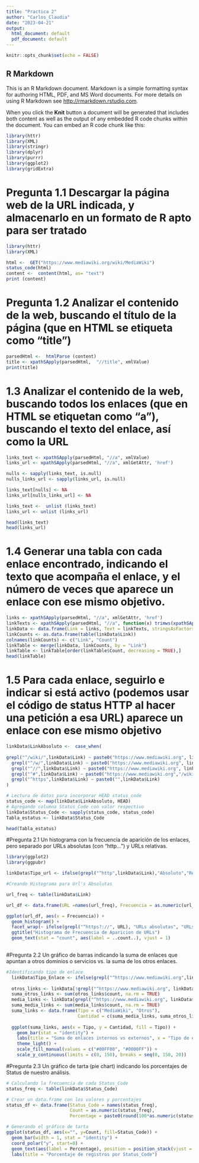 ```yaml
---
title: "Practica 2"
author: "Carlos_Claudia"
date: "2023-04-21"
output:
  html_document: default
  pdf_document: default
---
```


```r
knitr::opts_chunk$set(echo = FALSE)
```

## R Markdown

This is an R Markdown document. Markdown is a simple formatting syntax for authoring HTML, PDF, and MS Word documents. For more details on using R Markdown see <http://rmarkdown.rstudio.com>.

When you click the **Knit** button a document will be generated that includes both content as well as the output of any embedded R code chunks within the document. You can embed an R code chunk like this:

```r
library(httr)
library(XML)
library(stringr)
library(dplyr) 
library(purrr)
library(ggplot2)
library(gridExtra)

```

# Pregunta 1.1 Descargar la página web de la URL indicada, y almacenarlo en un formato de R apto para ser tratado

```r
library(httr)
library(XML)

html <-  GET("https://www.mediawiki.org/wiki/MediaWiki")
status_code(html)
content <-  content(html, as= "text")
print (content)

```

# Pregunta 1.2 Analizar el contenido de la web, buscando el título de la página (que en HTML se etiqueta como “title”)

```r
parsedHtml <-  htmlParse (content) 
title <- xpathSApply(parsedHtml,  "//title", xmlValue)
print(title)
```

# 1.3 Analizar el contenido de la web, buscando todos los enlaces (que en HTML se etiquetan como “a”), buscando el texto  del enlace, así como la URL

```r
links_text <- xpathSApply(parsedHtml, "//a", xmlValue)
links_url <- xpathSApply(parsedHtml, "//a", xmlGetAttr, 'href')

nulls <- sapply(links_text, is.null)
nulls_links_url <- sapply(links_url, is.null)

links_text[nulls] <- NA
links_url[nulls_links_url] <- NA

links_text <-  unlist (links_text)
links_url <- unlist (links_url)

head(links_text)
head(links_url)
```
# 1.4 Generar una tabla con cada enlace encontrado, indicando el texto que acompaña el enlace, y el número de veces que aparece un enlace con ese mismo objetivo.

```r
links <- xpathSApply(parsedHtml, "//a", xmlGetAttr, 'href')
linkTexts <- xpathSApply(parsedHtml, "//a", function(x) trimws(xpathSApply(x, "string(.)")))
linkData <- data.frame(Link = links, Text = linkTexts, stringsAsFactors = FALSE)
linkCounts <- as.data.frame(table(linkData$Link))
colnames(linkCounts) <- c("Link", "Count")
linkTable <- merge(linkData, linkCounts, by = "Link")
linkTable <- linkTable[order(linkTable$Count, decreasing = TRUE),]
head(linkTable)

```
# 1.5 Para cada enlace, seguirlo e indicar si está activo (podemos usar el código de status HTTP al hacer una petición a esa URL) aparece un enlace con ese mismo objetivo

```r
linkData$LinkAbsoluto <-  case_when(
  
grepl("^/wiki/",linkData$Link) ~ paste0("https://www.mediawiki.org", linkData$Link),
  grepl("^/w/",linkData$Link) ~ paste0("https://www.mediawiki.org", linkData$Link),
  grepl("^//",linkData$Link) ~ paste0("https://www.mediawiki.org", linkData$Link),
  grepl("^#",linkData$Link) ~ paste0("https://www.mediawiki.org","/wiki/MediaWiki", linkData$Link),
  grepl("^https",linkData$Link) ~ paste0("",linkData$Link)
)

# Lectura de datos para incorporar HEAD status_code
status_code <- map(linkData$LinkAbsoluto, HEAD)
# Agregando columna Status_Code con valor respectivo
linkData$Status_Code <- sapply(status_code, status_code)
Tabla_estatus <- linkData$Status_Code

head(Tabla_estatus)

```
#Pregunta 2.1 Un histograma con la frecuencia de aparición de los enlaces, pero separado por URLs absolutas (con “http…”) y URLs relativas.

```r
library(ggplot2)
library(ggpubr)

linkData$Tipo_url <- ifelse(grepl("^http",linkData$Link),"Absoluto","Relativa" )

#Creando Histograma para Url's Absolutas

url_freq <- table(linkData$Link)

url_df <- data.frame(URL =names(url_freq), Frecuencia = as.numeric(url_freq))

ggplot(url_df, aes(x = Frecuencia)) + 
  geom_histogram() +
  facet_wrap(~ ifelse(grepl("^https?://", URL), "URLs absolutas", "URLs relativas"), ncol = 2) +
  ggtitle("Histograma de Frecuencia de Aparicion de URLs")
  geom_text(stat = "count", aes(label = ..count..), vjust = 1)
  
```
#Pregunta 2.2 Un gráfico de barras indicando la suma de enlaces que apuntan a otros dominios o servicios vs. la suma de los otros enlaces.

```r
#Identificando tipo de enlace
  linkData$Tipo_Enlace <- ifelse(grepl("^https://www.mediawiki.org",linkData$LinkAbsoluto),"Interno","Externo")
  
  otros_links <- linkData[!grepl("^https://www.mediawiki.org", linkData$link) & !is.na(linkData$link), ]
  suma_otros_links <- sum(otros_links$count, na.rm = TRUE)
  media_links <- linkData[grepl("^https://www.mediawiki.org", linkData$link) & !is.na(linkData$link), ]
  suma_media_links <- sum(media_links$count, na.rm = TRUE)
  suma_links <- data.frame(Tipo = c("MediaWiki", "Otros"),
                           Cantidad = c(suma_media_links, suma_otros_links))
  
  ggplot(suma_links, aes(x = Tipo, y = Cantidad, fill = Tipo)) + 
    geom_bar(stat = "identity") + 
    labs(title = "Suma de enlaces internos vs externos", x = "Tipo de enlace", y = "Cantidad") +
    theme_light() +
    scale_fill_manual(values = c("#00FF00", "#0000FF")) +
    scale_y_continuous(limits = c(0, 150), breaks = seq(0, 150, 20))
```
#Pregunta 2.3 Un gráfico de tarta (pie chart) indicando los porcentajes de Status de nuestro análisis.

```r
# Calculando la frecuencia de cada Status_Code
status_freq <- table(linkData$Status_Code) 

# Crear un data.frame con los valores y porcentajes
status_df <- data.frame(Status_Code = names(status_freq), 
                        Count = as.numeric(status_freq),
                        Percentage = paste0(round(100*as.numeric(status_freq)/sum(status_freq), 2), "%"))

# Generando el gráfico de tarta
ggplot(status_df, aes(x="", y=Count, fill=Status_Code)) +
  geom_bar(width = 1, stat = "identity") +
  coord_polar("y", start=0) +
  geom_text(aes(label = Percentage), position = position_stack(vjust = 0.1)) +
  labs(title = "Porcentaje de registros por Status_Code")
```